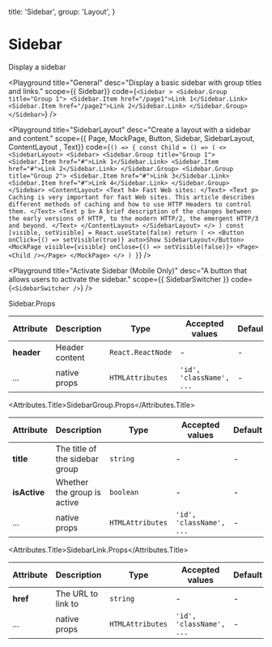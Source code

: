
  title: 'Sidebar',
  group: 'Layout',
}

# Sidebar
Display a sidebar

<Playground
  title="General"
  desc="Display a basic sidebar with group titles and links."
  scope={{ Sidebar}}
  code={`
<Sidebar >
  <Sidebar.Group title="Group 1">
    <Sidebar.Item href="/page1">Link 1</Sidebar.Link>
    <Sidebar.Item href="/page2">Link 2</Sidebar.Link>
  </Sidebar.Group>
</Sidebar>
`}
/>

<Playground
  title="SidebarLayout"
  desc="Create a layout with a sidebar and content."
  scope={{ Page, MockPage, Button, Sidebar, SidebarLayout, ContentLayout , Text}}
  code={`
() => {
  const Child = () => (
    <>
<SidebarLayout>
  <Sidebar>
    <Sidebar.Group title="Group 1">
      <Sidebar.Item href="#">Link 1</Sidebar.Link>
      <Sidebar.Item href="#">Link 2</Sidebar.Link>
    </Sidebar.Group>
      <Sidebar.Group title="Group 2">
      <Sidebar.Item href="#">Link 3</Sidebar.Link>
      <Sidebar.Item href="#">Link 4</Sidebar.Link>
    </Sidebar.Group>
  </Sidebar>
  <ContentLayout>
   <Text h4>
    Fast Web sites:
    </Text>
    <Text p>
    Caching is very important for fast Web sites. This article describes different methods of caching and how to use HTTP Headers to control them.
    </Text>
    <Text p b>
    A brief description of the changes between the early versions of HTTP, to the modern HTTP/2, the emergent HTTP/3 and beyond.
    </Text>
  </ContentLayout>
</SidebarLayout>
    </>
  )
  const [visible, setVisible] = React.useState(false)
  return (
    <>
      <Button onClick={() => setVisible(true)} auto>Show SidebarLayout</Button>
      <MockPage visible={visible} onClose={() => setVisible(false)}>
        <Page><Child /></Page>
      </MockPage>
    </>
  )
}
`}
/>

<Playground
  title="Activate Sidebar (Mobile Only)"
  desc="A button that allows users to activate the sidebar."
  scope={{ SidebarSwitcher }}
  code={`
<SidebarSwitcher />
`}
/>



<Attributes edit="/pages/components/sidebar.mdx">
<Attributes.Title>Sidebar.Props</Attributes.Title>

| Attribute  | Description    | Type               | Accepted values          | Default |
| ---------- | -------------- | ------------------ | ------------------------ | ------- |
| **header** | Header content | `React.ReactNode`  | -                        | -       |
| ...        | native props   | `HTMLAttributes`   | `'id', 'className', ...` | -       |

<Attributes.Title>SidebarGroup.Props</Attributes.Title>

| Attribute   | Description                   | Type      | Accepted values | Default |
| ----------- | ----------------------------- | --------- | --------------- | ------- |
| **title**   | The title of the sidebar group | `string`  | -               | -       |
| **isActive**| Whether the group is active   | `boolean` | -               | -       |
| ...         | native props                   | `HTMLAttributes` | `'id', 'className', ...` | - |


<Attributes.Title>SidebarLink.Props</Attributes.Title>

| Attribute | Description         | Type | Accepted values | Default |
| --------- | ------------------- | ---- | --------------- | ------- |
| **href**  | The URL to link to | `string` | -           | -       |
| ...       | native props        | `HTMLAttributes` | `'id', 'className', ...` | - |


</Attributes>
